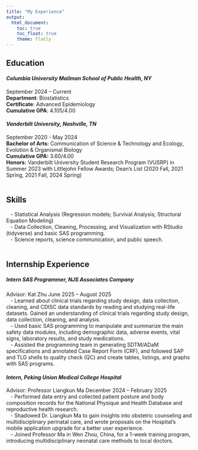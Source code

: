 ```yaml
---
title: "My Experience"
output: 
  html_document:
    toc: true
    toc_float: true
    theme: flatly
---
```


## Education
#### *Columbia University Mailman School of Public Health, NY*
September 2024 – Current\
**Department**: Biostatistics\
**Certificate**: Advanced Epidemiology\
**Cumulative GPA**: 4.105/4.00\

#### *Vanderbilt University, Nashville, TN*				                    	       
September 2020 - May 2024\
**Bachelor of Arts:** Communication of Science & Technology and Ecology, Evolution & Organismal Biology\
**Cumulative GPA:** 3.60/4.00\
**Honors:** Vanderbilt University Student Research Program (VUSRP) in Summer 2023 with Littlejohn Fellow Awards; Dean’s List (2020 Fall, 2021 Spring, 2021 Fall, 2024 Spring)\
<br>

## Skills
&nbsp;&nbsp;&nbsp;-	Statistical Analysis (Regression models; Survival Analysis; Structural Equation Modeling)\
&nbsp;&nbsp;&nbsp;-	Data Collection, Cleaning, Processing, and Visualization with RStudio (tidyverse) and basic SAS programming.\
&nbsp;&nbsp;&nbsp;-	Science reports, science communication, and public speech.\
<br>

## Internship Experience
##### *Intern SAS Programmer, NJS Associates Company*
Advisor: Kat Zhu
June 2025 – August 2025\
&nbsp;&nbsp;&nbsp;-	Learned about clinical trials regarding study design, data collection, cleaning, and CDISC data standards by reading and studying real-life datasets. Gained an understanding of clinical trials regarding study design, data collection, cleaning, and analysis.\
&nbsp;&nbsp;&nbsp;-	Used basic SAS programming to manipulate and summarize the main safety data modules, including demographic data, adverse events, vital signs, laboratory results, and study medications.\
&nbsp;&nbsp;&nbsp;-	Assisted the programming team in generating SDTM/ADaM specifications and annotated Case Report Form (CRF), and followed SAP and TLG shells to quality check (QC) and create tables, listings, and graphs with SAS programs.\

#### *Intern, Peking Union Medical College Hospital*
Advisor: Professor Liangkun Ma
December 2024 – February 2025\
&nbsp;&nbsp;&nbsp;-	Performed data entry and collected patient posture and body composition records for the National Physique and Health Database and reproductive health research.\
&nbsp;&nbsp;&nbsp;-	Shadowed Dr. Liangkun Ma to gain insights into obstetric counseling and multidisciplinary perinatal care, and wrote proposals on the Hospital’s mobile application upgrade for a better user experience.\
&nbsp;&nbsp;&nbsp;-	Joined Professor Ma in Wen Zhou, China, for a 1-week training program, introducing multidisciplinary neonatal care methods to local doctors.

